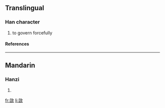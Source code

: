 ==Translingual==
===Han character===
{{Han char|rn=66|rad=攴|as=10|sn=14|four=2814<sub>0</sub>|canj=山廿人大 (UTOK)}}
# to govern forcefully
====References====
{{Han ref|kx=0474.401|hdz=21472.051|uh=6573|ud=25971|bh=E1F4|bd=57844}}

----
==Mandarin==
===Hanzi===
{{cmn-hanzi|pin=[[ái]] ([[ai2]])|wg=ai<sup>2</sup>}}
# {{defn|Mandarin}}

[[fr:敳]]
[[li:敳]]